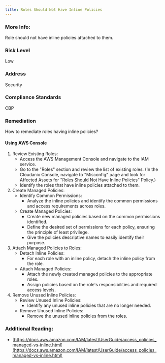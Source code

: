 ```yaml
---
title: Roles Should Not Have Inline Policies
---
```


### More Info:

Role should not have inline policies attached to them.

### Risk Level

Low

### Address

Security

### Compliance Standards

CBP

### Remediation

How to remediate roles having inline policies?

#### Using AWS Console

1. Review Existing Roles:
   - Access the AWS Management Console and navigate to the IAM service.
   - Go to the "Roles" section and review the list of existing roles.
     (In the Cloudanix Console, navigate to "Misconfig" page and look for Affected Assets for "Roles Should Not Have Inline Policies" Policy.)
   - Identify the roles that have inline policies attached to them.
2. Create Managed Policies:
   - Identify Common Permissions:
     - Analyze the inline policies and identify the common permissions and access requirements across roles.
   - Create Managed Policies:
     - Create new managed policies based on the common permissions identified.
     - Define the desired set of permissions for each policy, ensuring the principle of least privilege.
     - Give the policies descriptive names to easily identify their purpose.
3. Attach Managed Policies to Roles:
   - Detach Inline Policies:
     - For each role with an inline policy, detach the inline policy from the role.
   - Attach Managed Policies:
     - Attach the newly created managed policies to the appropriate roles.
     - Assign policies based on the role's responsibilities and required access levels.
4. Remove Unused Inline Policies:
   - Review Unused Inline Policies:
     - Identify any unused inline policies that are no longer needed.
   - Remove Unused Inline Policies:
     - Remove the unused inline policies from the roles.

### Additional Reading:

- [https://docs.aws.amazon.com/IAM/latest/UserGuide/access_policies_managed-vs-inline.html](https://docs.aws.amazon.com/IAM/latest/UserGuide/access_policies_managed-vs-inline.html)
